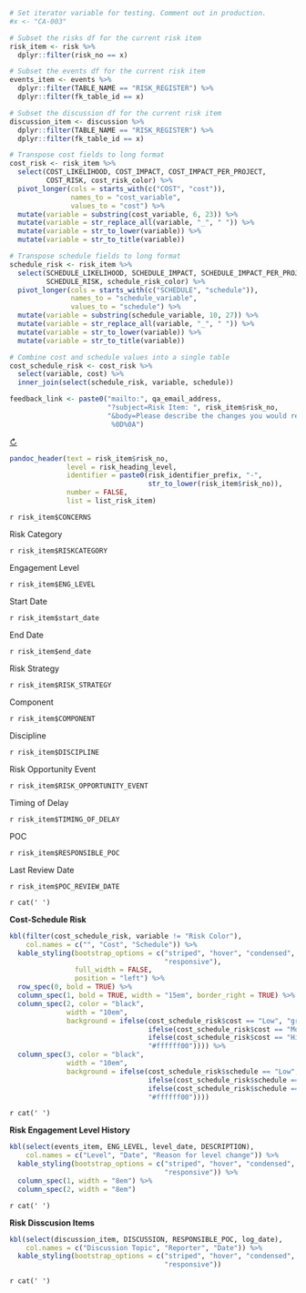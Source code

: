 <!-- Wrangle report data -->
```r
# Set iterator variable for testing. Comment out in production. 
#x <- "CA-003"

# Subset the risks df for the current risk item
risk_item <- risk %>%
  dplyr::filter(risk_no == x)

# Subset the events df for the current risk item
events_item <- events %>%
  dplyr::filter(TABLE_NAME == "RISK_REGISTER") %>%
  dplyr::filter(fk_table_id == x)

# Subset the discussion df for the current risk item
discussion_item <- discussion %>%
  dplyr::filter(TABLE_NAME == "RISK_REGISTER") %>%
  dplyr::filter(fk_table_id == x)
```

```r
# Transpose cost fields to long format
cost_risk <- risk_item %>%
  select(COST_LIKELIHOOD, COST_IMPACT, COST_IMPACT_PER_PROJECT, 
         COST_RISK, cost_risk_color) %>%
  pivot_longer(cols = starts_with(c("COST", "cost")), 
               names_to = "cost_variable", 
               values_to = "cost") %>%
  mutate(variable = substring(cost_variable, 6, 23)) %>%
  mutate(variable = str_replace_all(variable, "_", " ")) %>%
  mutate(variable = str_to_lower(variable)) %>%
  mutate(variable = str_to_title(variable))

# Transpose schedule fields to long format
schedule_risk <- risk_item %>%
  select(SCHEDULE_LIKELIHOOD, SCHEDULE_IMPACT, SCHEDULE_IMPACT_PER_PROJECT, 
         SCHEDULE_RISK, schedule_risk_color) %>%
  pivot_longer(cols = starts_with(c("SCHEDULE", "schedule")), 
               names_to = "schedule_variable", 
               values_to = "schedule") %>%
  mutate(variable = substring(schedule_variable, 10, 27)) %>%
  mutate(variable = str_replace_all(variable, "_", " ")) %>%
  mutate(variable = str_to_lower(variable)) %>%
  mutate(variable = str_to_title(variable))

# Combine cost and schedule values into a single table
cost_schedule_risk <- cost_risk %>%
  select(variable, cost) %>%
  inner_join(select(schedule_risk, variable, schedule))
```

```r
feedback_link <- paste0("mailto:", qa_email_address, 
                        "?subject=Risk Item: ", risk_item$risk_no,
                        "&body=Please describe the changes you would recommend for this risk item: %0D%0A
                         %0D%0A")
```

::::::::::: {.item-box}

::: {.right}
[&circlearrowright;](`r feedback_link`)
:::

::: {.header}
```r
pandoc_header(text = risk_item$risk_no, 
              level = risk_heading_level,
              identifier = paste0(risk_identifier_prefix, "-",
                                  str_to_lower(risk_item$risk_no)),
              number = FALSE,
              list = list_risk_item)
```
:::

`r risk_item$CONCERNS`

:::::::: {.section-box}
<!-- Risk Attributes line 1 -->
::::: {.grid-5w-2h}
::: {.var-name}
Risk Category
:::
::: {.var-value}
`r risk_item$RISKCATEGORY`
:::
::: {.var-name}
Engagement Level
:::
::: {.var-value}
`r risk_item$ENG_LEVEL`
:::
::: {.var-name}
Start Date
:::
::: {.var-value}
`r risk_item$start_date`
:::
::: {.var-name}
End Date
:::
::: {.var-value}
`r risk_item$end_date`
:::
::::: 

<!-- Risk Attributes line 2-->
::::: {.grid-5w-2h}
::: {.var-name}
Risk Strategy
:::
::: {.var-value}
`r risk_item$RISK_STRATEGY`
:::
::: {.var-name}
Component
:::
::: {.var-value}
`r risk_item$COMPONENT`
:::
::: {.var-name}
Discipline
:::
::: {.var-value}
`r risk_item$DISCIPLINE`
:::
::: {.var-name}
Risk Opportunity Event
:::
::: {.var-value}
`r risk_item$RISK_OPPORTUNITY_EVENT`
:::
::: {.var-name}
Timing of Delay
:::
::: {.var-value}
`r risk_item$TIMING_OF_DELAY`
:::
:::::

<!-- Risk Attributes line 3 -->
::::: {.grid-5w-2h}
::: {.var-name}
POC
:::
::: {.var-value}
`r risk_item$RESPONSIBLE_POC`
:::
::: {.var-name}
Last Review Date
:::
::: {.var-value}
`r risk_item$POC_REVIEW_DATE`
:::
:::::
::::::::

::::: {.white-box}
`r cat(' ')`
:::::

:::::::: {.section-box}
**Cost-Schedule Risk**  
```r
kbl(filter(cost_schedule_risk, variable != "Risk Color"),
    col.names = c("", "Cost", "Schedule")) %>%
  kable_styling(bootstrap_options = c("striped", "hover", "condensed", 
                                      "responsive"),
                full_width = FALSE, 
                position = "left") %>%
  row_spec(0, bold = TRUE) %>%
  column_spec(1, bold = TRUE, width = "15em", border_right = TRUE) %>%
  column_spec(2, color = "black",
              width = "10em",
              background = ifelse(cost_schedule_risk$cost == "Low", "green",
                                  ifelse(cost_schedule_risk$cost == "Moderate", "orange",
                                  ifelse(cost_schedule_risk$cost == "High", "red",
                                  "#ffffff00")))) %>%
  column_spec(3, color = "black",
              width = "10em",
              background = ifelse(cost_schedule_risk$schedule == "Low", "green",
                                  ifelse(cost_schedule_risk$schedule == "Moderate", "orange",
                                  ifelse(cost_schedule_risk$schedule == "High", "red",
                                  "#ffffff00"))))
```
::::::::

::::: {.white-box}
`r cat(' ')`
:::::

:::::::: {.section-box}
**Risk Engagement Level History**
```r
kbl(select(events_item, ENG_LEVEL, level_date, DESCRIPTION),
    col.names = c("Level", "Date", "Reason for level change")) %>%
  kable_styling(bootstrap_options = c("striped", "hover", "condensed", 
                                      "responsive")) %>%
  column_spec(1, width = "8em") %>%
  column_spec(2, width = "8em")
```
::::::::

::::: {.white-box}
`r cat(' ')`
:::::

:::::::: {.section-box}
**Risk Disscusion Items**
```r
kbl(select(discussion_item, DISCUSSION, RESPONSIBLE_POC, log_date),
    col.names = c("Discussion Topic", "Reporter", "Date")) %>%
  kable_styling(bootstrap_options = c("striped", "hover", "condensed", 
                                      "responsive")) 
```
::::::::

<!-- Related Decisions -->

<!-- Related Actions -->

:::::::::::

::::: {.white-box}
`r cat(' ')`
:::::
